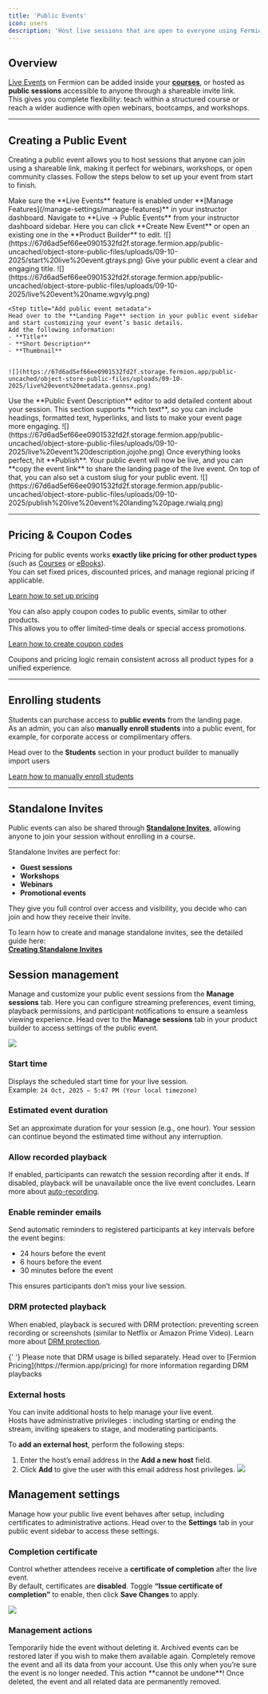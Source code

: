 ```yaml
---
title: 'Public Events'
icon: users
description: 'Host live sessions that are open to everyone using Fermion’s Public Events feature.'
---
```


## Overview

[Live Events]() on Fermion can be added inside your **[courses]()**, or hosted as **public sessions** accessible to anyone through a shareable invite link.  
This gives you complete flexibility: teach within a structured course or reach a wider audience with open webinars, bootcamps, and workshops.

---

## Creating a Public Event

Creating a public event allows you to host sessions that anyone can join using a shareable link, making it perfect for webinars, workshops, or open community classes. Follow the steps below to set up your event from start to finish.

<Steps>
  <Step title="Enable Live Events">
    Make sure the **Live Events** feature is enabled under **[Manage Features](/manage-settings/manage-features)** in your instructor dashboard.
  </Step>


<Step title="Access public events">
	Navigate to **Live → Public Events** from your instructor dashboard sidebar. Here you can click
	**Create New Event** or open an existing one in the **Product Builder** to edit.
	![](https://67d6ad5ef66ee0901532fd2f.storage.fermion.app/public-uncached/object-store-public-files/uploads/09-10-2025/start%20live%20event.gtrays.png)
</Step>

<Step title="Give your public event a name">
	Give your public event a clear and engaging title.
	![](https://67d6ad5ef66ee0901532fd2f.storage.fermion.app/public-uncached/object-store-public-files/uploads/09-10-2025/live%20event%20name.wgvylg.png)
</Step>

    <Step title="Add public event metadata">
    Head over to the **Landing Page** section in your public event sidebar and start customizing your event’s basic details.
    Add the following information:
    - **Title**
    - **Short Description**
    - **Thumbnail**


    ![](https://67d6ad5ef66ee0901532fd2f.storage.fermion.app/public-uncached/object-store-public-files/uploads/09-10-2025/live%20event%20metadata.gennsx.png)

  </Step>

<Step title="Write public event description">
	Use the **Public Event Description** editor to add detailed content about your session. This
	section supports **rich text**, so you can include headings, formatted text, hyperlinks, and
	lists to make your event page more engaging.
	![](https://67d6ad5ef66ee0901532fd2f.storage.fermion.app/public-uncached/object-store-public-files/uploads/09-10-2025/live%20event%20description.jojohe.png)
</Step>

  <Step title="Publish your event">
    Once everything looks perfect, hit **Publish**.  
    Your public event will now be live, and you can **copy the event link** to share the landing page of the live event. On top of that, you can also set a custom slug for your public event.
    ![](https://67d6ad5ef66ee0901532fd2f.storage.fermion.app/public-uncached/object-store-public-files/uploads/09-10-2025/publish%20live%20event%20landing%20page.rwialq.png)
  </Step>
</Steps>

---

## Pricing & Coupon Codes

Pricing for public events works **exactly like pricing for other product types** (such as [Courses](/setting-up-course/prerequisites) or [eBooks](/ebooks/introduction)).  
You can set fixed prices, discounted prices, and manage regional pricing if applicable.

[Learn how to set up pricing](/setup-pricing/fixed-pricing-plan)

You can also apply coupon codes to public events, similar to other products.  
This allows you to offer limited-time deals or special access promotions.

[Learn how to create coupon codes](/setup-pricing/add-coupon-codes)

<Check>
	Coupons and pricing logic remain consistent across all product types for a unified experience.
</Check>

---

## Enrolling students

Students can purchase access to **public events** from the landing page.  
As an admin, you can also **manually enroll students** into a public event, for example, for corporate access or complimentary offers.

Head over to the **Students** section in your product builder to manually import users

[Learn how to manually enroll students](/ebooks/enroll-students)

---

## Standalone Invites

Public events can also be shared through **[Standalone Invites](/live-classes/standalone-invites)**, allowing anyone to join your session without enrolling in a course.

Standalone Invites are perfect for:

-   **Guest sessions**
-   **Workshops**
-   **Webinars**
-   **Promotional events**

They give you full control over access and visibility, you decide who can join and how they receive their invite.

To learn how to create and manage standalone invites, see the detailed guide here:  
[**Creating Standalone Invites**](/live-classes/standalone-invites)

## Session management

Manage and customize your public event sessions from the **Manage sessions** tab. Here you can configure streaming preferences, event timing, playback permissions, and participant notifications to ensure a seamless viewing experience.
Head over to the **Manage sessions** tab in your product builder to access settings of the public event.

![](https://67d6ad5ef66ee0901532fd2f.storage.fermion.app/public-uncached/object-store-public-files/uploads/20-10-2025/chrome_u4Vw6kOVya.medbiy.png)

### **Start time**

Displays the scheduled start time for your live session.  
Example: `24 Oct, 2025 – 5:47 PM (Your local timezone)`

### **Estimated event duration**

Set an approximate duration for your session (e.g., one hour). Your session can continue beyond the estimated time without any interruption.

### **Allow recorded playback**

If enabled, participants can rewatch the session recording after it ends. If disabled, playback will be unavailable once the live event concludes. Learn more about [auto-recording](/live-classes/recording-and-captions).

### **Enable reminder emails**

Send automatic reminders to registered participants at key intervals before the event begins:

-   24 hours before the event
-   6 hours before the event
-   30 minutes before the event

This ensures participants don’t miss your live session.

### **DRM protected playback**

When enabled, playback is secured with DRM protection: preventing screen recording or screenshots (similar to Netflix or Amazon Prime Video). Learn more about [DRM protection](/live-classes/drm-and-watermarking).

<Tip>
	{' '}
	Please note that DRM usage is billed separately. Head over to [Fermion Pricing](https://fermion.app/pricing)
	for more information regarding DRM playbacks
</Tip>

### External hosts

You can invite additional hosts to help manage your live event.  
Hosts have administrative privileges : including starting or ending the stream, inviting speakers to stage, and moderating participants.

To **add an external host**, perform the following steps:

1. Enter the host’s email address in the **Add a new host** field.
2. Click **Add** to give the user with this email address host privileges.
   ![](https://67d6ad5ef66ee0901532fd2f.storage.fermion.app/public-uncached/object-store-public-files/uploads/20-10-2025/chrome_kcjJQvq6Ds.hpyoqm.png)

## Management settings

Manage how your public live event behaves after setup, including certificates to administrative actions. Head over to the **Settings** tab in your public event sidebar to access these settings.

### Completion certificate

Control whether attendees receive a **certificate of completion** after the live event.  
By default, certificates are **disabled**. Toggle **“Issue certificate of completion”** to enable, then click **Save Changes** to apply.

![](https://67d6ad5ef66ee0901532fd2f.storage.fermion.app/public-uncached/object-store-public-files/uploads/09-10-2025/live%20event%20settings.rsnrcw.png)

### Management actions

<Accordion title="Archive live event">
	Temporarily hide the event without deleting it. Archived events can be restored later if you
	wish to make them available again.
</Accordion>

<Accordion title="Delete live event permanently">
	Completely remove the event and all its data from your account. Use this only when you’re sure
	the event is no longer needed.
	<Warning>
		This action **cannot be undone**! Once deleted, the event and all related data are
		permanently removed.
	</Warning>
</Accordion>
